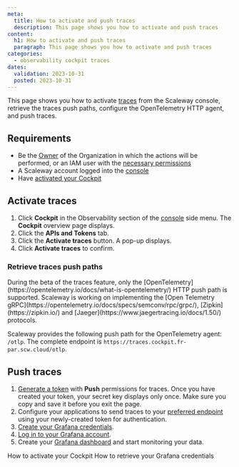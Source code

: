 ```yaml
---
meta:
  title: How to activate and push traces
  description: This page shows you how to activate and push traces
content:
  h1: How to activate and push traces
  paragraph: This page shows you how to activate and push traces
categories:
  - observability cockpit traces
dates:
  validation: 2023-10-31
  posted: 2023-10-31
---
```


This page shows you how to activate [traces](/observability/cockpit/concepts/#traces) from the Scaleway console, retrieve the traces push paths, configure the OpenTelemetry HTTP agent, and push traces.

## Requirements

- Be the [Owner](/identity-and-access-management/iam/concepts/#owner) of the Organization in which the actions will be performed, or an IAM user with the [necessary permissions](/identity-and-access-management/iam/concepts/#permission)
- A Scaleway account logged into the [console](https://console.scaleway.com)
- Have [activated your Cockpit](/observability/cockpit/how-to/activate-cockpit/)

## Activate traces

1. Click **Cockpit** in the Observability section of the [console](https://console.scaleway.com/) side menu. The **Cockpit** overview page displays.
2. Click the **APIs and Tokens** tab.
3. Click the **Activate traces** button. A pop-up displays.
4. Click **Activate traces** to confirm.

### Retrieve traces push paths

<Message type="important">
 During the beta of the traces feature, only the [OpenTelemetry](https://opentelemetry.io/docs/what-is-opentelemetry/) HTTP push path is supported. Scaleway is working on implementing the [Open Telemetry gRPC](https://opentelemetry.io/docs/specs/semconv/rpc/grpc/), [Zipkin](https://zipkin.io/) and [Jaeger](https://www.jaegertracing.io/docs/1.50/) protocols.
</Message>

Scaleway provides the following push path for the OpenTelemetry agent: `/otlp`.
The complete endpoint is `https://traces.cockpit.fr-par.scw.cloud/otlp`.

## Push traces

1. [Generate a token](/observability/cockpit/how-to/create-token/) with **Push** permissions for traces.
    <Message type="important">
     Once you have created your token, your secret key displays only once. Make sure you copy and save it before you exit the page.
    </Message>
2. Configure your applications to send traces to your [preferred endpoint](/observability/cockpit/concepts/#endpoints) using your newly-created token for authentication.
3. [Create your Grafana credentials](/observability/cockpit/how-to/retrieve-grafana-credentials/).
4. [Log in to your Grafana account](/observability/cockpit/how-to/access-grafana-and-managed-dashboards).
5. Create your [Grafana dashboard](/observability/cockpit/how-to/access-grafana-and-managed-dashboards) and start monitoring your data.


<Navigation title="See also">
  <PreviousButton to="/observability/cockpit/how-to/activate-cockpit/">How to activate your Cockpit</PreviousButton>
  <NextButton to="/observability/cockpit/how-to/retrieve-grafana-credentials/">How to retrieve your Grafana credentials</NextButton>
</Navigation>